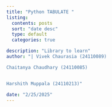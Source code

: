 ```yaml
---
title: "Python TABULATE "
listing:
  contents: posts
  sort: "date desc"
  type: default
  categories: true

description: "Library to learn"
author: "| Vivek Chaurasia (24110089)

Chaitanya Chaudhary (24110085)


Harshith Muppala (24110213)"

date: "2/25/2025"
---
```

